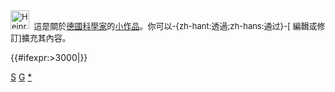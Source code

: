 <div class="notice metadata" id="stub" style="font-size: small;">[[File:Heinrich Rudolf Hertz.jpg|30px]]&nbsp;&nbsp;這是關於[[德國]][[:Category:德國科學家|科學家]]的[[Wikipedia:小作品|小作品]]。你可以-{zh-hant:透過;zh-hans:通过}-<span class="plainlinks">[{{fullurl:{{FULLPAGENAME}}|action=edit}} 編輯或修訂]</span>擴充其內容。</div><includeonly>[[Category:德國科學家小作品|{{PAGENAME}}]]{{#ifexpr:{{PAGESIZE:{{FULLPAGENAME}}|R}}>3000|[[Category:字数已超过3000字节的小作品|{{PAGENAME}}]]}}</includeonly><noinclude>
[[Category:德國人物小作品模板|S]]
[[Category:科學家小作品模板|G]][[Category:德國科學家小作品|*]]
</noinclude>